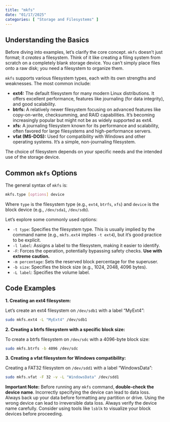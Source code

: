 ```yaml
---
title: "mkfs"
date: "01/17/2025"
categories: [ "Storage and Filesystems" ]
---
```

## Understanding the Basics

Before diving into examples, let's clarify the core concept.  `mkfs` doesn't just format; it *creates* a filesystem.  Think of it like creating a filing system from scratch on a completely blank storage device.  You can't simply place files onto a raw disk; you need a filesystem to organize them.

`mkfs` supports various filesystem types, each with its own strengths and weaknesses. The most common include:

* **ext4:** The default filesystem for many modern Linux distributions.  It offers excellent performance, features like journaling (for data integrity), and good scalability.
* **btrfs:** A relatively newer filesystem focusing on advanced features like copy-on-write, checksumming, and RAID capabilities.  It's becoming increasingly popular but might not be as widely supported as ext4.
* **xfs:** A journaling filesystem known for its performance and scalability, often favored for large filesystems and high-performance servers.
* **vfat (MS-DOS):**  Used for compatibility with Windows and other operating systems.  It's a simple, non-journaling filesystem.

The choice of filesystem depends on your specific needs and the intended use of the storage device.


## Common `mkfs` Options

The general syntax of `mkfs` is:

```bash
mkfs.type [options] device
```

Where `type` is the filesystem type (e.g., `ext4`, `btrfs`, `xfs`) and `device` is the block device (e.g., `/dev/sda1`, `/dev/sdb`).

Let's explore some commonly used options:

* `-t type`: Specifies the filesystem type.  This is usually implied by the command name (e.g., `mkfs.ext4` implies `-t ext4`), but it's good practice to be explicit.
* `-l label`: Assigns a label to the filesystem, making it easier to identify.
* `-F`: Forces the operation, potentially bypassing safety checks. **Use with extreme caution.**
* `-m percentage`: Sets the reserved block percentage for the superuser.
* `-b size`: Specifies the block size (e.g., 1024, 2048, 4096 bytes).
* `-L label`: Specifies the volume label.


## Code Examples

**1. Creating an ext4 filesystem:**

Let's create an ext4 filesystem on `/dev/sdb1` with a label "MyExt4":

```bash
sudo mkfs.ext4 -L "MyExt4" /dev/sdb1
```

**2. Creating a btrfs filesystem with a specific block size:**

To create a btrfs filesystem on `/dev/sdc` with a 4096-byte block size:

```bash
sudo mkfs.btrfs -b 4096 /dev/sdc
```

**3. Creating a vfat filesystem for Windows compatibility:**

Creating a FAT32 filesystem on `/dev/sdd1` with a label "WindowsData":

```bash
sudo mkfs.vfat -F 32 -v -L "WindowsData" /dev/sdd1
```


**Important Note:**  Before running any `mkfs` command, **double-check the device name**.  Incorrectly specifying the device can lead to data loss.  Always back up your data before formatting any partition or drive.  Using the wrong device can lead to irreversible data loss.  Always verify the device name carefully.  Consider using tools like `lsblk` to visualize your block devices before proceeding.

